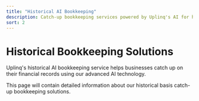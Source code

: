 ```yaml
---
title: "Historical AI Bookkeeping"
description: Catch-up bookkeeping services powered by Uplinq's AI for historical financial data
sort: 2
---
```


# Historical Bookkeeping Solutions

Uplinq's historical AI bookkeeping service helps businesses catch up on their financial records using our advanced AI technology.

This page will contain detailed information about our historical basis catch-up bookkeeping solutions.